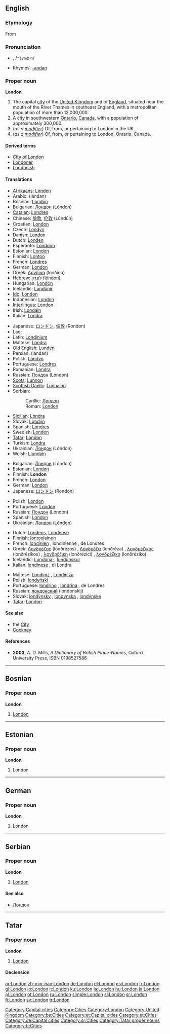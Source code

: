 {{wikipedia}}
==English==
{{rank|wild|front|France|577|London|save|length|play}}

===Etymology===
From {{L.}} {{term|Londinium|Londīnium}}

===Pronunciation===
* {{IPAchar|lŭn'dən, /ˈlʌndən/}}, /<tt>"lVnd@n</tt>/
* Rhymes: [[Rhymes:English:-ʌndən|-ʌndən]]

===Proper noun===
'''London'''

# The capital [[city]] of the [[United Kingdom]] and of [[England]], situated near the mouth of the River Thames in southeast England, with a metropolitan population of more than 12,000,000.
# A city in southwestern [[Ontario]], [[Canada]], with a population of approximately 300,000.
# (''as a [[modifier]]'') Of, from, or pertaining to London in the UK.
# (''as a [[modifier]]'') Of, from, or pertaining to London, Ontario, Canada.

====Derived terms====
* [[City of London]]
* [[Londoner]]
* [[Londonish]]

====Translations====
{{trans-top|in the United Kingdom}}
* [[Afrikaans]]: [[Londen]]
* Arabic: {{Arab|[[لندن]]}} (lándan)
* Bosnian: [[London#Bosnian|London]] {{m}}
* Bulgarian: [[Лондон]] (Lóndon) {{m}}
* [[Catalan]]: [[Londres#Catalan|Londres]]
* Chinese: [[倫敦]], [[伦敦]] (Lúndūn)
* Croatian: [[London#Croatian|London]]
* Czech: [[Londýn]] {{m}}
* Danish: [[London#Danish|London]]
* Dutch: [[Londen]] {{n}}
* Esperanto: [[Londono]]
* Estonian: [[London#Estonian|London]]
* Finnish: [[Lontoo]]
* French: [[Londres#French|Londres]]
* German: [[London#German|London]]
* Greek: [[Λονδίνο]] (lonðíno) {{n}}
* Hebrew: [[לונדון]] (lóndon)
* Hungarian: [[London]]
* Icelandic: [[Lundúnir]] {{f|p}}
* [[Ido]]: [[London#Ido|London]]
* Indonesian: [[London#Indonesian|London]]
* [[Interlingua]]: [[London#Interlingua|London]]
* Irish: [[Londain]] {{f}}
* Italian: [[Londra]] {{f}}
{{trans-mid}}
* Japanese: [[ロンドン]], [[倫敦]] (Rondon)
* Lao: {{t|lo|ລອນດອນ|tr=löön-döön|sc=Laoo}}
* Latin: [[Londinium]]
* Maltese: [[Londra]]
* Old English: [[Lunden]]
* Persian: {{fa-Arab|[[لندن]]}} (landan)
* Polish: [[Londyn]] {{m}}
* Portuguese: [[Londres#Portuguese|Londres]] {{f}}
* Romanian: [[Londra#Romanian|Londra]] {{f}}
* Russian: [[Лондон]] (Lóndon) {{m}}
* [[Scots]]: [[Lunnon]]
* [[Scottish Gaelic]]: [[Lunnainn]]
* Serbian:
*: Cyrillic: [[Лондон#Serbian|Лондон]] {{m}}
*: Roman: [[London#Serbian|London]] {{m}}
* [[Sicilian]]: [[Londra#Sicilian|Londra]] {{f}}
* Slovak: [[Londýn]] {{m}}
* Spanish: [[Londres#Spanish|Londres]] {{m}}
* Swedish: [[London#Swedish|London]]
* [[Tatar]]: [[London#Tatar|London]]
* Turkish: [[Londra#Turkish|Londra]]
* Ukrainian: [[Лондон]] (Lóndon)
* Welsh: [[Llundain]] {{f}}
{{trans-bottom}}

{{trans-top|in Canada}}
<!--Note: some languages have different names for London in Canada and London in the UK: be sure to distinguish between the two when contributing to the table below-->
* Bulgarian: [[Лондон]] (Lóndon) {{m}}
* Estonian: [[London#Estonian|London]]
* Finnish: '''London'''
* French: [[London#French|London]]
* German: [[London#German|London]]
* Japanese: [[ロンドン]] (Rondon)
{{trans-mid}}
* Polish: [[London#Polish|London]]
* Portuguese: [[London#Portuguese|London]]
* Russian: [[Лондон]] (Lóndon) {{m}}
* Spanish: [[London#Spanish|London]]
* Ukrainian: [[Лондон]] (Lóndon) {{m}}
{{trans-bottom}}

{{trans-top|of, from or pertaining to London in the UK}}
* Dutch: [[Londens]], [[Londense]]
* Finnish: [[lontoolainen]]
* French: [[londinien]] {{m}}, londinienne {{f}}, de Londres
* Greek: [[Λονδρέζος]] (lonðrézos) {{m}}, [[Λονδρέζα]] (lonðréza) {{f}}, [[λονδρέζικος]] (lonðrézikos) {{m}}, [[λονδρέζικη]] (lonðrézici) {{f}}, [[λονδρέζικο]] (lonðréziko) {{n}}
* Icelandic: [[Lundúnir|Lundúna-]], [[lundúnskur]]
* Italian: [[londinese]] {{m|f}}, di Londra
{{trans-mid}}
* Maltese: [[Londiniż]] {{m}}, [[Londiniża]] {{f}}
* Polish: [[londyński]] {{m}}
* Portuguese: [[londrino]] {{m}}, [[londrina]] {{f}}, de Londres
* Russian: [[лондонский]] (lóndonskij)
* Slovak: [[londýnsky]] {{m}}, [[londýnska]] {{f}}, [[londýnske]] {{n}}
* [[Tatar]]: [[London#Tatar|London]]
{{trans-bottom}}

====See also====
* the [[City]]
* [[Cockney]]

====References====
* '''2003,''' A. D. Mills, ''A Dictionary of British Place-Names'', Oxford University Press, ISBN 0198527586

[[Category:Capital cities]]
[[Category:Cities]]
[[Category:London]]
[[Category:United Kingdom]]

----

==Bosnian==

===Proper noun===
'''London''' {{m}}

# [[London#English|London]]

[[Category:bs:Cities]]

----

==Estonian==

===Proper noun===
'''London'''

# London

[[Category:et:Capital cities]]
[[Category:et:Cities]]

----

==German==

===Proper noun===
'''London'''

# London

[[Category:de:Capital cities]]

----

==Serbian==

===Proper noun===
'''London''' {{m}}

# [[London#English|London]]

====See also====
* [[Лондон#Serbian|Лондон]]

[[Category:sr:Cities]]

----

==Tatar==

===Proper noun===
'''London'''

# [[London#english|London]]

====Declension====
{{tt-latin-noun|nıñ|ga|nı|da|dan}}

[[Category:Tatar proper nouns]]
[[Category:tt:Cities]]

[[ar:London]]
[[zh-min-nan:London]]
[[de:London]]
[[el:London]]
[[es:London]]
[[fr:London]]
[[gl:London]]
[[io:London]]
[[it:London]]
[[ku:London]]
[[la:London]]
[[hu:London]]
[[ja:London]]
[[pl:London]]
[[pt:London]]
[[ru:London]]
[[simple:London]]
[[sl:London]]
[[sr:London]]
[[fi:London]]
[[sv:London]]
[[tr:London]]